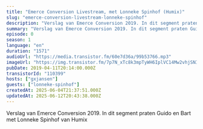 ```yaml
---
title: "Emerce Conversion Livestream, met Lonneke Spinhof (Humix)"
slug: "emerce-conversion-livestream-lonneke-spinhof"
description: "Verslag van Emerce Conversion 2019. In dit segment praten Guido en Bart met Lonneke Spinhof van Humix"
summary: "Verslag van Emerce Conversion 2019. In dit segment praten Guido en Bart met Lonneke Spinhof van Humix"
episode: 0
season: 1
language: "en"
duration: "1571"
audioUrl: "https://media.transistor.fm/60e7d36a/99b53766.mp3"
imageUrl: "https://img.transistor.fm/7p7N_xTc8k3mpTyWH6IplVC14Mw2vhjSNIW8SWNH1VA/rs:fill:3000:3000:1/q:60/aHR0cHM6Ly9pbWct/dXBsb2FkLXByb2R1/Y3Rpb24udHJhbnNp/c3Rvci5mbS9lcGlz/b2RlLzExMDM5OS8x/NjAyMDc1OTkwLWFy/dHdvcmsuanBn.webp"
pubDate: 2019-04-11T20:14:00.000Z
transistorId: "110399"
hosts: ["gxjansen"]
guests: ["lonneke-spinhof"]
createdAt: 2025-06-04T21:37:51.000Z
updatedAt: 2025-06-12T20:43:38.000Z
---
```


Verslag van Emerce Conversion 2019. In dit segment praten Guido en Bart met Lonneke Spinhof van Humix
